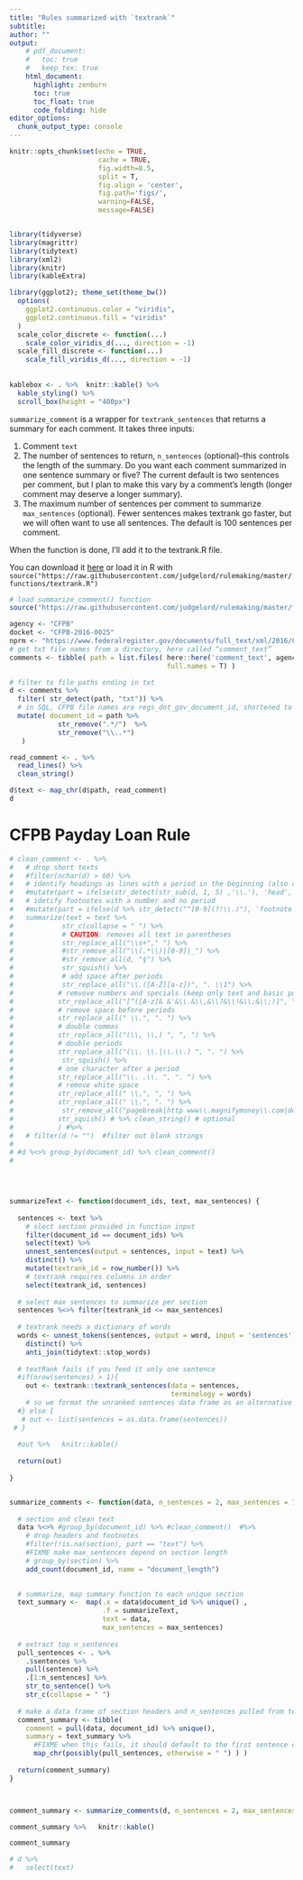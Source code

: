```yaml
---
title: "Rules summarized with `textrank`"
subtitle: 
author: ""
output:
    # pdf_document:
    #   toc: true
    #   keep_tex: true
    html_document:
      highlight: zenburn
      toc: true
      toc_float: true
      code_folding: hide
editor_options: 
  chunk_output_type: console
---
```



```r
knitr::opts_chunk$set(echo = TRUE, 
                      cache = TRUE, 
                      fig.width=8.5, 
                      split = T,
                      fig.align = 'center', 
                      fig.path='figs/',
                      warning=FALSE, 
                      message=FALSE)


library(tidyverse)
library(magrittr)
library(tidytext)
library(xml2)
library(knitr)
library(kableExtra)

library(ggplot2); theme_set(theme_bw())
  options(
    ggplot2.continuous.color = "viridis",
    ggplot2.continuous.fill = "viridis"
  )
  scale_color_discrete <- function(...)
    scale_color_viridis_d(..., direction = -1)
  scale_fill_discrete <- function(...)
    scale_fill_viridis_d(..., direction = -1)
  
  
kablebox <- . %>%  knitr::kable() %>% 
  kable_styling() %>% 
  scroll_box(height = "400px")
```

`summarize_comment` is a wrapper for `textrank_sentences` that returns a summary for each comment. It takes three inputs:

1. Comment `text` 
1. The number of sentences to return, `n_sentences` (optional)--this controls the length of the summary. Do you want each comment summarized in one sentence summary or five? The current default is two sentences per comment, but I plan to make this vary by a comment's length (longer comment may deserve a longer summary).  
1. The maximum number of sentences per comment to summarize `max_sentences` (optional). Fewer sentences makes textrank go faster, but we will often want to use all sentences. The default is 100 sentences per comment.

When the function is done, I'll add it to the textrank.R file.

You can download it [here](https://github.com/judgelord/rulemaking/blob/master/functions/textrank.R) or load it in R with `source("https://raw.githubusercontent.com/judgelord/rulemaking/master/functions/textrank.R")`


```r
# load summarize_comment() function
source("https://raw.githubusercontent.com/judgelord/rulemaking/master/functions/textrank.R")
```

```r
agency <- "CFPB"
docket <- "CFPB-2016-0025"
nprm <- "https://www.federalregister.gov/documents/full_text/xml/2016/07/22/2016-13490.xml"
# get txt file names from a directory, here called “comment_text”
comments <- tibble( path = list.files( here::here('comment_text', agency, docket), 
                                       full.names = T) )

# filter to file paths ending in txt
d <- comments %>%
  filter( str_detect(path, "txt")) %>%
  # in SQL, CFPB file names are regs_dot_gov_document_id, shortened to document_id for now
  mutate( document_id = path %>%
            str_remove(".*/")  %>%
            str_remove("\\..*") 
   ) 

read_comment <- . %>%
  read_lines() %>%
  clean_string() 

d$text <- map_chr(d$path, read_comment)
d

```

# CFPB Payday Loan Rule

```r


# clean_comment <- . %>%  
#   # drop short texts
#   #filter(nchar(d) > 60) %>% 
#   # identify headings as lines with a period in the beginning (also captures some footnotes)
#   #mutate(part = ifelse(str_detect(str_sub(d, 1, 5) ,'\\.'), 'head', 'd')) %>% 
#   # idetify footnotes with a number and no period
#   #mutate(part = ifelse(d %>% str_detect("^[0-9](?!\\.)"), 'footnote', part) ) %>% 
#   summarize(text = text %>% 
#            str_c(collapse = " ") %>% 
#            # CAUTION: removes all text in parentheses
#            str_replace_all("\\s+"," ") %>%
#            #str_remove_all("\\(.*\\)|[0-9]|_") %>%
#            #str_remove_all(d, "§") %>% 
#            str_squish() %>% 
#            # add space after periods
#            str_replace_all("\\.([A-Z][a-z])", ". \\1") %>%
#           # remvove numbers and specials (keep only text and basic punctuation)
#           str_replace_all("[^([A-z]& &'&\\.&\\,&\\?&\\!&\\;&\\;)]", " ") %>% 
#           # remove space before periods
#           str_replace_all(" \\.", ". ") %>%
#           # double commas  
#           str_replace_all("(\\, \\,) ", ", ") %>% 
#           # double periods 
#           str_replace_all("(\\. \\.|\\.\\.) ", ". ") %>% 
#            str_squish() %>%
#           # one character after a period 
#           str_replace_all("\\. .\\. ", ". ") %>% 
#           # remove white space
#           str_replace_all(" \\,", ", ") %>%
#           str_replace_all(" \\.", ". ") %>%
#            str_remove_all("pagebreak|http www\\.magnifymoney\\.com|docket no") %>%
#           str_squish() # %>% clean_string() # optional
#           ) #%>%
#   # filter(d != "")  #filter out blank strings
# 
# #d %<>% group_by(document_id) %>% clean_comment()
# 

  


summarizeText <- function(document_ids, text, max_sentences) {
  
  sentences <- text %>%
    # slect section provided in function input
    filter(document_id == document_ids) %>%
    select(text) %>%
    unnest_sentences(output = sentences, input = text) %>%
    distinct() %>%
    mutate(textrank_id = row_number()) %>% 
    # textrank requires columns in order
    select(textrank_id, sentences)
  
  # select max sentences to summarize per section
  sentences %<>% filter(textrank_id <= max_sentences)
  
  # textrank needs a dictionary of words
  words <- unnest_tokens(sentences, output = word, input = 'sentences') %>% 
    distinct() %>% 
    anti_join(tidytext::stop_words)
  
  # textRank fails if you feed it only one sentence
  #if(nrow(sentences) > 1){
    out <- textrank::textrank_sentences(data = sentences,
                                        terminology = words)
    # so we format the unranked sentences data frame as an alternative
  #} else {
   # out <- list(sentences = as.data.frame(sentences))
 # }
  
  #out %>%   knitr::kable() 
  
  return(out)
  
}


summarize_comments <- function(data, n_sentences = 2, max_sentences = 100) {
  
  # section and clean text 
  data %<>% #group_by(document_id) %>% #clean_comment()  #%>% 
    # drop headers and footnotes
    #filter(!is.na(section), part == "text") %>%
    #FIXME make max_sentences depend on section length
    # group_by(section) %>% 
    add_count(document_id, name = "document_length") 
  

  # summarize, map summary function to each unique section
  text_summary <-  map(.x = data$document_id %>% unique() ,
                       .f = summarizeText, 
                       text = data, 
                       max_sentences = max_sentences) 
  
  # extract top n_sentences
  pull_sentences <- . %>% 
    .$sentences %>% 
    pull(sentence) %>% 
    .[1:n_sentences] %>% 
    str_to_sentence() %>%  
    str_c(collapse = " ")
  
  # make a data frame of section headers and n_sentences pulled from textrank output
  comment_summary <- tibble(
    comment = pull(data, document_id) %>% unique(), 
    summary = text_summary %>%
      #FIXME when this fails, it should default to the first sentence of the section. 
      map_chr(possibly(pull_sentences, otherwise = " ") ) ) 
  
  return(comment_summary)
}



comment_summary <- summarize_comments(d, n_sentences = 2, max_sentences = 50 )

comment_summary %>%   knitr::kable()

comment_summary

# d %>%
#   select(text)
```

